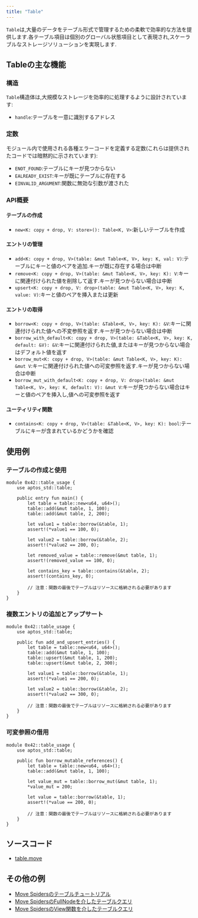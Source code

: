 ```yaml
---
title: "Table"
---
```






`Table`は,大量のデータをテーブル形式で管理するための柔軟で効率的な方法を提供します.各テーブル項目は個別のグローバル状態項目として表現され,スケーラブルなストレージソリューションを実現します.

## Tableの主な機能

### 構造

`Table`構造体は,大規模なストレージを効率的に処理するように設計されています:

- `handle`:テーブルを一意に識別するアドレス

### 定数

モジュール内で使用される各種エラーコードを定義する定数(これらは提供されたコードでは暗黙的に示されています):

- `ENOT_FOUND`:テーブルにキーが見つからない
- `EALREADY_EXIST`:キーが既にテーブルに存在する
- `EINVALID_ARGUMENT`:関数に無効な引数が渡された

### API概要

#### テーブルの作成

- `new<K: copy + drop, V: store>(): Table<K, V>`:新しいテーブルを作成

#### エントリの管理

- `add<K: copy + drop, V>(table: &mut Table<K, V>, key: K, val: V)`:テーブルにキーと値のペアを追加.キーが既に存在する場合は中断
- `remove<K: copy + drop, V>(table: &mut Table<K, V>, key: K): V`:キーに関連付けられた値を削除して返す.キーが見つからない場合は中断
- `upsert<K: copy + drop, V: drop>(table: &mut Table<K, V>, key: K, value: V)`:キーと値のペアを挿入または更新

#### エントリの取得

- `borrow<K: copy + drop, V>(table: &Table<K, V>, key: K): &V`:キーに関連付けられた値への不変参照を返す.キーが見つからない場合は中断
- `borrow_with_default<K: copy + drop, V>(table: &Table<K, V>, key: K, default: &V): &V`:キーに関連付けられた値,またはキーが見つからない場合はデフォルト値を返す
- `borrow_mut<K: copy + drop, V>(table: &mut Table<K, V>, key: K): &mut V`:キーに関連付けられた値への可変参照を返す.キーが見つからない場合は中断
- `borrow_mut_with_default<K: copy + drop, V: drop>(table: &mut Table<K, V>, key: K, default: V): &mut V`:キーが見つからない場合はキーと値のペアを挿入し,値への可変参照を返す

#### ユーティリティ関数

- `contains<K: copy + drop, V>(table: &Table<K, V>, key: K): bool`:テーブルにキーが含まれているかどうかを確認

## 使用例

### テーブルの作成と使用

```move filename="table.move"
module 0x42::table_usage {
    use aptos_std::table;

    public entry fun main() {
        let table = table::new<u64, u64>();
        table::add(&mut table, 1, 100);
        table::add(&mut table, 2, 200);

        let value1 = table::borrow(&table, 1);
        assert!(*value1 == 100, 0);

        let value2 = table::borrow(&table, 2);
        assert!(*value2 == 200, 0);

        let removed_value = table::remove(&mut table, 1);
        assert!(removed_value == 100, 0);

        let contains_key = table::contains(&table, 2);
        assert!(contains_key, 0);

        // 注意：関数の最後でテーブルはリソースに格納される必要があります
    }
}
```

### 複数エントリの追加とアップサート

```move filename="table.move"
module 0x42::table_usage {
    use aptos_std::table;

    public fun add_and_upsert_entries() {
        let table = table::new<u64, u64>();
        table::add(&mut table, 1, 100);
        table::upsert(&mut table, 1, 200);
        table::upsert(&mut table, 2, 300);

        let value1 = table::borrow(&table, 1);
        assert!(*value1 == 200, 0);

        let value2 = table::borrow(&table, 2);
        assert!(*value2 == 300, 0);

        // 注意：関数の最後でテーブルはリソースに格納される必要があります
    }
}
```

### 可変参照の借用

```move filename="table.move"
module 0x42::table_usage {
    use aptos_std::table;

    public fun borrow_mutable_references() {
        let table = table::new<u64, u64>();
        table::add(&mut table, 1, 100);

        let value_mut = table::borrow_mut(&mut table, 1);
        *value_mut = 200;

        let value = table::borrow(&table, 1);
        assert!(*value == 200, 0);

        // 注意：関数の最後でテーブルはリソースに格納される必要があります
    }
}
```

## ソースコード

- [table.move](https://github.com/aptos-labs/aptos-core/blob/main/aptos-move/framework/aptos-stdlib/sources/table.move)

## その他の例

- [Move Spidersのテーブルチュートリアル](https://movespiders.com/courses/modules/datastructures/lessonId/4)
- [Move SpidersのFullNodeを介したテーブルクエリ](https://movespiders.com/courses/modules/datastructures/lessonId/9)
- [Move SpidersのView関数を介したテーブルクエリ](https://movespiders.com/courses/modules/datastructures/lessonId/10)
